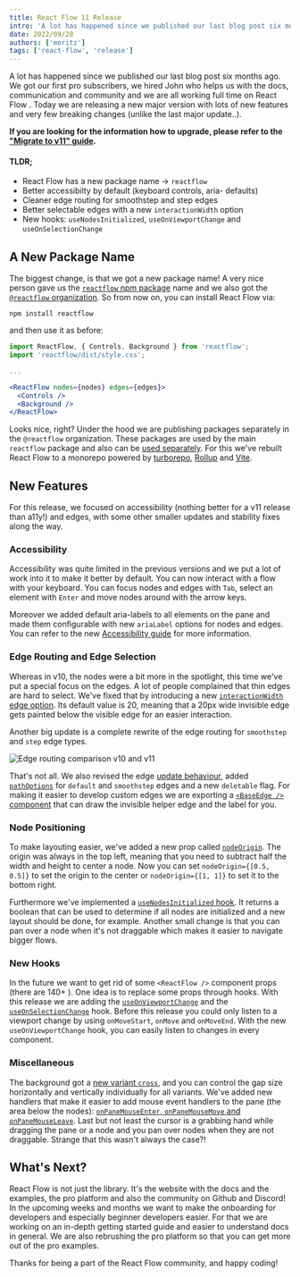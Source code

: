 ```yaml
---
title: React Flow 11 Release
intro: 'A lot has happened since we published our last blog post six months ago. We got our first pro subscribers, we hired John who helps us with the docs, communication and community and we are all working full time on React Flow 🥳. Today we are releasing a new major version with lots of new features and very few breaking changes.'
date: 2022/09/28
authors: ['moritz']
tags: ['react-flow', 'release']
---
```



<BlogPostLayout>
A lot has happened since we published our last blog post six months ago. We got our first pro subscribers, we hired John who helps us with the docs, communication and community and we are all working full time on React Flow <Emoji content="🥳" />. Today we are releasing a new major version with lots of new features and very few breaking changes (unlike the last major update..).

**If you are looking for the information how to upgrade, please refer to the ["Migrate to v11" guide](/docs/guides/migrate-to-v11/).**

#### TLDR;

- React Flow has a new package name -> `reactflow`
- Better accessibilty by default (keyboard controls, aria- defaults)
- Cleaner edge routing for smoothstep and step edges
- Better selectable edges with a new `interactionWidth` option
- New hooks: `useNodesInitialized`, `useOnViewportChange` and `useOnSelectionChange`

## <Emoji content="🎉" /> A New Package Name

The biggest change, is that we got a new package name! A very nice person gave us the [`reactflow` npm package](https://www.npmjs.com/reactflow) name and we also got the [`@reactflow` organization](https://www.npmjs.com/org/reactflow). So from now on, you can install React Flow via:

```shell
npm install reactflow
```

and then use it as before:

```jsx
import ReactFlow, { Controls, Background } from 'reactflow';
import 'reactflow/dist/style.css';

...

<ReactFlow nodes={nodes} edges={edges}>
  <Controls />
  <Background />
</ReactFlow>
```

Looks nice, right? Under the hood we are publishing packages separately in the `@reactflow` organization. These packages are used by the main `reactflow` package and also can be [used separately](/docs/concepts/packages/). For this we've rebuilt React Flow to a monorepo powered by [turborepo](https://turborepo.org/), [Rollup](https://rollupjs.org/) and [Vite](https://vitejs.dev/).

## <Emoji content="✨" /> New Features

For this release, we focused on accessibility (nothing better for a v11 release than a11y!) and edges, with some other smaller updates and stability fixes along the way.

### Accessibility

Accessibility was quite limited in the previous versions and we put a lot of work into it to make it better by default. You can now interact with a flow with your keyboard. You can focus nodes and edges with `Tab`, select an element with `Enter` and move nodes around with the arrow keys.

Moreover we added default aria-labels to all elements on the pane and made them configurable with new `ariaLabel` options for nodes and edges. You can refer to the new [Accessibility guide](/docs/guides/accessibility) for more information.

### Edge Routing and Edge Selection

Whereas in v10, the nodes were a bit more in the spotlight, this time we've put a special focus on the edges. A lot of people complained that thin edges are hard to select. We've fixed that by introducing a new [`interactionWidth` edge option](/docs/api/edges/edge-options/#options). Its default value is 20, meaning that a 20px wide invisible edge gets painted below the visible edge for an easier interaction.

Another big update is a complete rewrite of the edge routing for `smoothstep` and `step` edge types.

<Image
  src="/img/blog/v11/rf-edge-routing.png"
  alt="Edge routing comparison v10 and v11"
  width={800}
  height={615}
/>

That's not all. We also revised the edge [update behaviour](https://twitter.com/reactflowdev/status/1564966917517021184), added [`pathOptions`](/docs/api/edges/edge-options/#options) for `default` and `smoothstep` edges and a new `deletable` flag. For making it easier to develop custom edges we are exporting a [`<BaseEdge />` component](/docs/api/edges/base-edge/) that can draw the invisible helper edge and the label for you.

### Node Positioning

To make layouting easier, we've added a new prop called [`nodeOrigin`](/docs/api/react-flow-props/). The origin was always in the top left, meaning that you need to subtract half the width and height to center a node. Now you can set `nodeOrigin={[0.5, 0.5]}` to set the origin to the center or `nodeOrigin={[1, 1]}` to set it to the bottom right.

Furthermore we've implemented a [`useNodesInitialized` hook](/docs/api/hooks/use-nodes-initialized). It returns a boolean that can be used to determine if all nodes are initialized and a new layout should be done, for example. Another small change is that you can pan over a node when it's not draggable which makes it easier to navigate bigger flows.

### New Hooks

In the future we want to get rid of some `<ReactFlow />` component props (there are 140+ <Emoji content="😵‍💫" />). One idea is to replace some props through hooks. With this release we are adding the [`useOnViewportChange`](/docs/api/hooks/use-on-viewport-change) and the [`useOnSelectionChange`](/docs/api/hooks/use-on-selection-change) hook. Before this release you could only listen to a viewport change by using `onMoveStart`, `onMove` and `onMoveEnd`. With the new `useOnViewportChange` hook, you can easily listen to changes in every component.

### Miscellaneous

The background got a [new variant `cross`](/docs/api/plugin-components/background/#prop-types), and you can control the gap size horizontally and vertically individually for all variants. We've added new handlers that make it easier to add mouse event handlers to the pane (the area below the nodes): [`onPaneMouseEnter`, `onPaneMouseMove` and `onPaneMouseLeave`](/docs/api/react-flow-props/#pane). Last but not least the cursor is a grabbing hand while dragging the pane or a node and you pan over nodes when they are not draggable. Strange that this wasn't always the case?!

## What's Next?

React Flow is not just the library. It's the website with the docs and the examples, the pro platform and also the community on Github and Discord! In the upcoming weeks and months we want to make the onboarding for developers and especially beginner developers easier. For that we are working on an in-depth getting started guide and easier to understand docs in general. We are also rebrushing the pro platform so that you can get more out of the pro examples.

Thanks for being a part of the React Flow community, and happy coding! <Emoji content="✌🏻" />

</BlogPostLayout>
